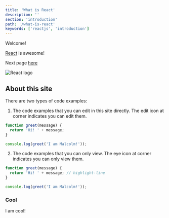 ```yaml
---
title: 'What is React'
description: ''
section: 'introduction'
path: '/what-is-react'
keywords: ['reactjs', 'introduction']
---
```


Welcome!

[React](https://reactjs.org/) is awesome!

Next page [here](/cra)

![React logo](react-logo.png)

## About this site

There are two types of code examples:

1. The code examples that you can edit in this site directly. The edit icon at corner indicates you can edit them.

```js live fileName=some.js
function greet(message) {
  return 'Hi! ' + message;
}

console.log(greet('I am Malcolm!'));
```

2. The code examples that you can only view. The eye icon at corner indicates you can only view them.

```js
function greet(message) {
  return 'Hi! ' + message; // highlight-line
}

console.log(greet('I am Malcolm!'));
```

### Cool

I am cool!
